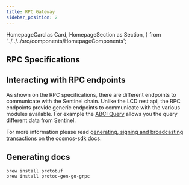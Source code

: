 ```yaml
---
title: RPC Gateway
sidebar_position: 2
---
```


  HomepageCard as Card,
  HomepageSection as Section,
} from '../../../src/components/HomepageComponents';


## RPC Specifications

  <Section>
    <Card
      title="RPC endpoints"
      description="Sentinel Tendermint RPC endpoints"
      to="/api/?v=RPC"
      icon=""
      svgFile="/icons/api.svg"
    />
  </Section>

## Interacting with RPC endpoints

As shown on the RPC specifications, there are different endpoints to communicate with the Sentinel chain. Unlike the LCD rest api, the RPC endpoints provide generic endpoints to communicate with the various modules available. For example the [ABCI Query](/api?v=RPC#/operations/abci_query) allows you the query different data from Sentinel.

For more information please read [generating, signing and broadcasting transactions](https://docs.cosmos.network/v0.46/run-node/txs.html) on the cosmos-sdk docs.


## Generating docs

```
brew install protobuf
brew install protoc-gen-go-grpc
```

